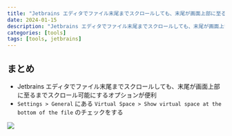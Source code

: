 ```yaml
---
title: "Jetbrains エディタでファイル末尾までスクロールしても、末尾が画面上部に至るまでスクロール可能にするオプション"
date: 2024-01-15
description: "Jetbrains エディタでファイル末尾までスクロールしても、末尾が画面上部に至るまでスクロール可能にするオプションが便利"
categories: [tools]
tags: [tools, jetbrains]
---
```


## まとめ
- Jetbrains エディタでファイル末尾までスクロールしても、末尾が画面上部に至るまでスクロール可能にするオプションが便利
- `Settings > General` にある `Virtual Space > Show virtual space at the bottom of the file` のチェックをする

![](./jetbrains-virtual-space-settings.png)
